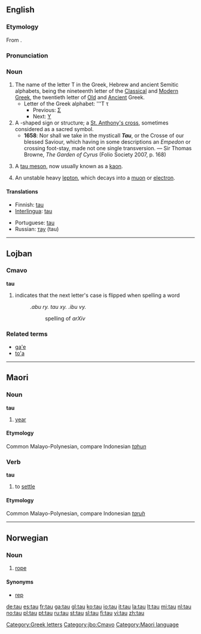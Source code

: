 {{see|Tau|tău}}
{{letter_disp2|sigma|[[image:Greek_uc_tau.png|35px]][[image:Greek_lc_tau.png|25px]] |upsilon|ταυ|Τ|τ}}

==English==
===Etymology===
From {{AGr.}} '''{{polytonic|[[ταῦ]]}}'''.

===Pronunciation===
{{IPA|/taʊ/, /tɔː/}}

===Noun===
{{en-noun|-}}

# The name of the letter T in the Greek, Hebrew and ancient Semitic alphabets, being the nineteenth letter of the [[Classical Greek|Classical]] and [[Modern Greek]], the twentieth letter of [[Old Greek|Old]] and [[Ancient Greek|Ancient]] Greek.
#*Letter of the Greek alphabet: '''Τ τ
#**Previous: [[sigma|Σ]]
#**Next: [[upsilon|Υ]]
# A {{polytonic|Τ}}-shaped sign or structure; a [[St. Anthony's cross]], sometimes considered as a sacred symbol.
#*'''1658''': Nor shall we take in the mysticall '''''Tau''''', or the Crosse of our blessed Saviour, which having in some descriptions an ''Empedon'' or crossing foot-stay, made not one single transversion. — Sir Thomas Browne, ''The Garden of Cyrus'' (Folio Society 2007, p. 168)
# {{context|particles|dated}} A [[tau meson]], now usually known as a [[kaon]].
# {{particles}} An unstable heavy [[lepton]], which decays into a [[muon]] or [[electron]].

====Translations====
{{trans-top|Greek letter}}
*Finnish: [[#Finnish|tau]]
*[[Interlingua]]: [[#Interlingua|tau]]
{{trans-mid}}
*Portuguese: [[#Portuguese|tau]] {{m}}
*Russian: [[тау]] (tau)
{{trans-bottom}}

[[Category:Greek letters]]

----

==Lojban==

===Cmavo===
'''tau'''

# indicates that the next letter's case is flipped when spelling a word
#: ''.abu ry. tau xy. .ibu vy.''
#:: spelling of ''arXiv''

===Related terms===
* [[ga'e#Lojban|ga'e]]
* [[to'a#Lojban|to'a]]

[[Category:jbo:Cmavo]]

----

==Maori==

===Noun===
'''tau'''

# [[year]]

====Etymology====
{{rfc-level|Etymology not at level 3}}
Common Malayo-Polynesian, compare Indonesian ''[[tahun]]''

===Verb===
'''tau'''

# to [[settle]]

====Etymology====
Common Malayo-Polynesian, compare Indonesian ''[[taruh]]''

[[Category:Maori language]]

----

==Norwegian==

===Noun===
{{no-noun-n1}}

# [[rope]]

====Synonyms====
*[[rep]]

[[de:tau]]
[[es:tau]]
[[fr:tau]]
[[ga:tau]]
[[gl:tau]]
[[ko:tau]]
[[io:tau]]
[[it:tau]]
[[la:tau]]
[[lt:tau]]
[[mi:tau]]
[[nl:tau]]
[[no:tau]]
[[pl:tau]]
[[pt:tau]]
[[ru:tau]]
[[st:tau]]
[[sl:tau]]
[[fi:tau]]
[[vi:tau]]
[[zh:tau]]